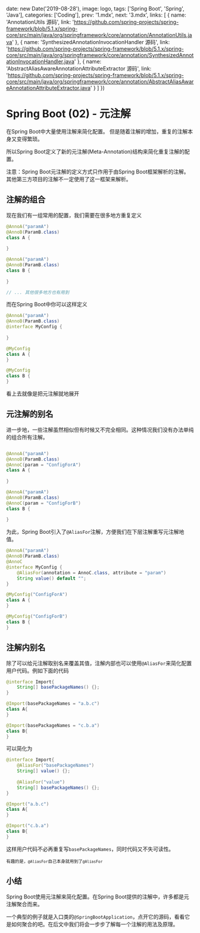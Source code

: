 
  date: new Date('2019-08-28'),
  image: logo,
  tags: ['Spring Boot', 'Spring', 'Java'],
  categories: ['Coding'],
  prev: '1.mdx',
  next: '3.mdx',
  links: [
    {
      name: 'AnnotationUtils 源码',
      link: 'https://github.com/spring-projects/spring-framework/blob/5.1.x/spring-core/src/main/java/org/springframework/core/annotation/AnnotationUtils.java'
    }, {
      name: 'SynthesizedAnnotationInvocationHandler 源码',
      link: 'https://github.com/spring-projects/spring-framework/blob/5.1.x/spring-core/src/main/java/org/springframework/core/annotation/SynthesizedAnnotationInvocationHandler.java'
    }, {
      name: 'AbstractAliasAwareAnnotationAttributeExtractor 源码',
      link: 'https://github.com/spring-projects/spring-framework/blob/5.1.x/spring-core/src/main/java/org/springframework/core/annotation/AbstractAliasAwareAnnotationAttributeExtractor.java'
    }
  ]
})

# Spring Boot (02) - 元注解

在Spring Boot中大量使用注解来简化配置。
但是随着注解的增加，重复的注解本身又变得繁琐。

所以Spring Boot定义了新的元注解(Meta-Annotation)结构来简化重复注解的配置。

注意：Spring Boot元注解的定义方式只作用于由Spring Boot框架解析的注解。其他第三方项目的注解不一定使用了这一框架来解析。

## 注解的组合

现在我们有一组常用的配置，我们需要在很多地方重复定义

```java
@AnnoA("paramA")
@AnnoB(ParamB.class)
class A {
    
}

@AnnoA("paramA")
@AnnoB(ParamB.class)
class B {
    
}

// ... 其他很多地方也有用到
```

而在Spring Boot中你可以这样定义

```java
@AnnoA("paramA")
@AnnoB(ParamB.class)
@interface MyConfig {
    
}

@MyConfig
class A {
}

@MyConfig
class B {
}
```

看上去就像是把元注解就地展开

## 元注解的别名

进一步地，一些注解虽然相似但有时候又不完全相同。这种情况我们没有办法单纯的组合所有注解。

```java

@AnnoA("paramA")
@AnnoB(ParamB.class)
@AnnoC(param = "ConfigForA")
class A {
    
}

@AnnoA("paramA")
@AnnoB(ParamB.class)
@AnnoC(param = "ConfigForB")
class B {
    
}
```

为此，Spring Boot引入了`@AliasFor`注解，方便我们在下层注解重写元注解地值。

```java
@AnnoA("paramA")
@AnnoB(ParamB.class)
@AnnoC
@interface MyConfig {
    @AliasFor(annotation = AnnoC.class, attribute = "param")
    String value() default "";
}

@MyConfig("ConfigForA")
class A {
}

@MyConfig("ConfigForB")
class B {
}
```

## 注解内别名

除了可以给元注解取别名来覆盖其值，注解内部也可以使用`@AliasFor`来简化配置用户代码。例如下面的代码

```java
@interface Import{
    String[] basePackageNames() {};
}

@Import(basePackageNames = "a.b.c")
class A{
}

@Import(basePackageNames = "c.b.a")
class B{
}
```

可以简化为

```java
@interface Import{
    @AliasFor("basePackageNames")
    String[] value() {};
    
    @AliasFor("value")
    String[] basePackageNames() {};
}

@Import("a.b.c")
class A{
}

@Import("c.b.a")
class B{
}
```

这样用户代码不必再重复写`basePackageNames`，同时代码又不失可读性。

<sub>有趣的是，`@AliasFor`自己本身就用到了`@AliasFor`</sub>

## 小结

Spring Boot使用元注解来简化配置。在Spring Boot提供的注解中，许多都是元注解聚合而来。

一个典型的例子就是入口类的`@SpringBootApplication`，点开它的源码，看看它是如何聚合的吧。在后文中我们将会一步步了解每一个注解的用法及原理。